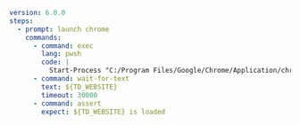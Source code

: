 ```yaml testdriver/exec-shell.yaml highlight={5-8}
version: 6.0.0
steps:
  - prompt: launch chrome
    commands:
      - command: exec
        lang: pwsh
        code: |
          Start-Process "C:/Program Files/Google/Chrome/Application/chrome.exe" -ArgumentList "--start-maximized", "--no-default-browser-check", "--no-first-run", "--guest", "${TD_WEBSITE}"
      - command: wait-for-text
        text: ${TD_WEBSITE}
        timeout: 30000
      - command: assert
        expect: ${TD_WEBSITE} is loaded
```

